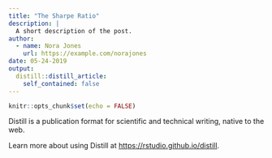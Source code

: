 ```yaml
---
title: "The Sharpe Ratio"
description: |
  A short description of the post.
author:
  - name: Nora Jones
    url: https://example.com/norajones
date: 05-24-2019
output:
  distill::distill_article:
    self_contained: false
---
```


```r
knitr::opts_chunk$set(echo = FALSE)
```

Distill is a publication format for scientific and technical writing, native to the web.

Learn more about using Distill at <https://rstudio.github.io/distill>.

